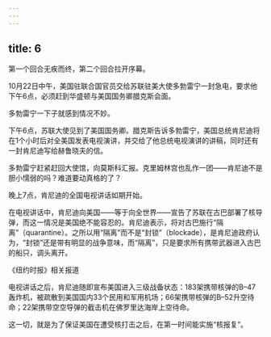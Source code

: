 ```yaml
---
---
---
```

title: 6
---



第一个回合无疾而终，第二个回合拉开序幕。

10月22日中午，美国驻联合国官员交给苏联驻美大使多勃雷宁一封急电，要求他下午6点，必须赶到华盛顿与美国国务卿腊克斯会面。

多勃雷宁一下子就感到情况不妙。

下午6点，苏联大使见到了美国国务卿。腊克斯告诉多勃雷宁，美国总统肯尼迪将在1个小时后对全美国发表电视演讲，并交给了他总统电视演讲的讲稿，同时还有一封肯尼迪写给赫鲁晓夫的信。

多勃雷宁赶紧赶回大使馆，向莫斯科汇报。克里姆林宫也乱作一团——肯尼迪不是胆小懦弱的吗？难道要动真格的了？

晚上7点，肯尼迪的全国电视讲话如期开始。

在电视讲话中，肯尼迪向美国——等于向全世界——宣告了苏联在古巴部署了核导弹，而这一情况是美国绝不能容忍的。肯尼迪表示，将对古巴施行“隔离”（quarantine）。之所以用“隔离”而不是“封锁”（blockade），是肯尼迪政府认为，“封锁”还是带有明显的战争意味，而“隔离”，只是要求所有携带武器进入古巴的船只，调头离开。

《纽约时报》相关报道



电视讲话之后，肯尼迪随即宣布美国进入三级战备状态：183架携带核弹的B–47轰炸机，被疏散到美国国内33个民用和军用机场；66架携带核弹的B–52升空待命；22架携带空空导弹的截击机在佛罗里达海岸上空待命。

这一切，就是为了保证美国在遭受核打击之后，在第一时间能实施“核报复”。